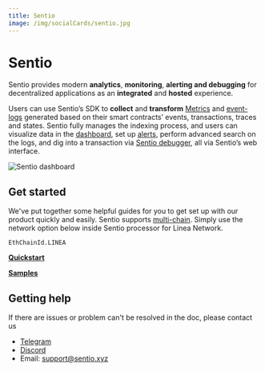 ```yaml
---
title: Sentio
image: /img/socialCards/sentio.jpg
---
```


# Sentio

Sentio provides modern **analytics**, **monitoring**, **alerting and debugging**
for decentralized applications as an **integrated** and **hosted** experience.

Users can use Sentio’s SDK to **collect** and **transform**
[Metrics](https://docs.sentio.xyz/docs/metrics) and
[event-logs](https://docs.sentio.xyz/docs/event-logs) generated based on their
smart contracts’ events, transactions, traces and states. Sentio fully manages
the indexing process, and users can visualize data in the
[dashboard](https://docs.sentio.xyz/docs/dashboard), set up
[alerts](https://docs.sentio.xyz/docs/alerts), perform advanced search on the
logs, and dig into a transaction via
[Sentio debugger](https://docs.sentio.xyz/docs/debugger-overview), all via
Sentio’s web interface.

<div class="center-container">
  <div class="img-large">
    <img
      src="/img/developers/tooling/data_indexers/sentio/Sentio_dashboard.png"
      alt="Sentio dashboard"
    />
  </div>
</div>

## Get started

We've put together some helpful guides for you to get set up with our product
quickly and easily. Sentio supports
[multi-chain](https://docs.sentio.xyz/docs/multi-chain-support). Simply use the
network option below inside Sentio processor for Linea Network.

```
EthChainId.LINEA
```

[**Quickstart**](https://docs.sentio.xyz/docs/quickstart)

[**Samples**](https://docs.sentio.xyz/docs/examples)

## Getting help

If there are issues or problem can't be resolved in the doc, please contact us

- [Telegram](https://t.me/sentioxyz)
- [Discord](https://discord.gg/vSdkMYqnjb)
- Email: [support@sentio.xyz](mailto:support@sentio.xyz)
